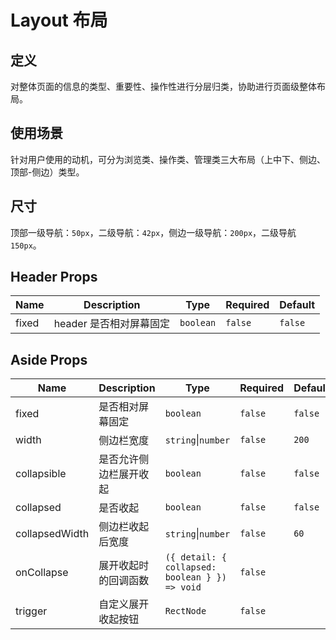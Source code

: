 
# Layout 布局

## 定义

对整体页面的信息的类型、重要性、操作性进行分层归类，协助进行页面级整体布局。

## 使用场景

针对用户使用的动机，可分为浏览类、操作类、管理类三大布局（上中下、侧边、顶部-侧边）类型。

## 尺寸

顶部一级导航：`50px`，二级导航：`42px`，侧边一级导航：`200px`，二级导航 `150px`。

<AsideLayout />
<HeaderAsideLayout />
<HeaderMainFooter />
<CustomTrigger />
<FixedLayout />

## Header Props

| Name  | Description             | Type      | Required | Default |
| ----- | ----------------------- | --------- | -------- | ------- |
| fixed | header 是否相对屏幕固定 | `boolean` | `false`  | `false` |

## Aside Props

| Name           | Description            | Type                                           | Required | Default |
| -------------- | ---------------------- | ---------------------------------------------- | -------- | ------- |
| fixed          | 是否相对屏幕固定       | `boolean`                                      | `false`  | `false` |
| width          | 侧边栏宽度             | `string`\|`number`                             | `false`  | `200`   |
| collapsible    | 是否允许侧边栏展开收起 | `boolean`                                      | `false`  | `false` |
| collapsed      | 是否收起               | `boolean`                                      | `false`  | `false` |
| collapsedWidth | 侧边栏收起后宽度       | `string`\|`number`                             | `false`  | `60`    |
| onCollapse     | 展开收起时的回调函数   | `({ detail: { collapsed: boolean } }) => void` | `false`  |         |
| trigger        | 自定义展开收起按钮     | `RectNode`                                     | `false`  |         |

